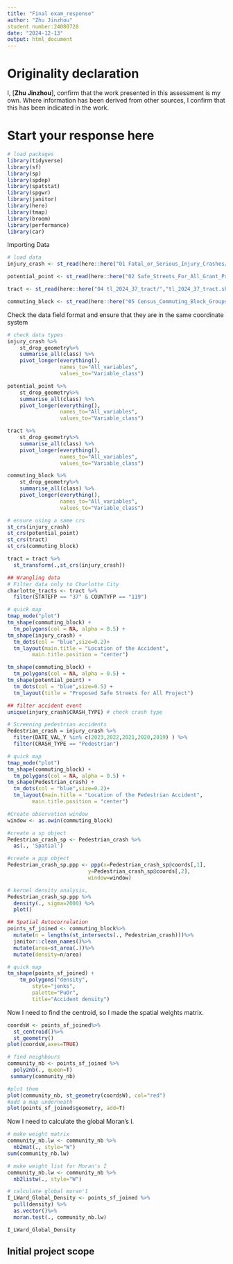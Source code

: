 ```yaml
---
title: "Final exam_response"
author: "Zhu Jinzhou"
student number:24080728
date: "2024-12-13"
output: html_document
---
```


# Originality declaration

I, [**Zhu Jinzhou**], confirm that the work presented in this assessment is my own. Where information has been derived from other sources, I confirm that this has been indicated in the work.

# Start your response here

```r
# load packages
library(tidyverse)
library(sf)
library(sp)
library(spdep)
library(spatstat)
library(spgwr)
library(janitor)
library(here)
library(tmap)
library(broom)
library(performance)
library(car)
```

Importing Data
```r
# load data
injury_crash <- st_read(here::here("01 Fatal_or_Serious_Injury_Crashes/","Fatal_or_Serious_Injury_Crashes.shp"))

potential_point <- st_read(here::here("02 Safe_Streets_For_All_Grant_Projects/","Safe_Streets_For_All_Grant_Projects.shp"))

tract <- st_read(here::here("04 tl_2024_37_tract/","tl_2024_37_tract.shp"))

commuting_block <- st_read(here::here("05 Census_Commuting_Block_Groups/","Census_Commuting_Block_Groups.shp"))
```

Check the data field format and ensure that they are in the same coordinate system
```r
# check data types
injury_crash %>% 
    st_drop_geometry%>% 
    summarise_all(class) %>%
    pivot_longer(everything(),   
                 names_to="All_variables", 
                 values_to="Variable_class")

potential_point %>% 
    st_drop_geometry%>% 
    summarise_all(class) %>%
    pivot_longer(everything(),   
                 names_to="All_variables", 
                 values_to="Variable_class")

tract %>% 
    st_drop_geometry%>% 
    summarise_all(class) %>%
    pivot_longer(everything(),   
                 names_to="All_variables", 
                 values_to="Variable_class")

commuting_block %>% 
    st_drop_geometry%>% 
    summarise_all(class) %>%
    pivot_longer(everything(),   
                 names_to="All_variables", 
                 values_to="Variable_class")

# ensure using a same crs
st_crs(injury_crash)
st_crs(potential_point)
st_crs(tract)
st_crs(commuting_block)

tract = tract %>% 
  st_transform(.,st_crs(injury_crash))
```

```r
## Wrangling data
# Filter data only to Charlotte City
charlotte_tracts <- tract %>%
  filter(STATEFP == "37" & COUNTYFP == "119")

# quick map
tmap_mode("plot")
tm_shape(commuting_block) +
  tm_polygons(col = NA, alpha = 0.5) +
tm_shape(injury_crash) +
  tm_dots(col = "blue",size=0.2)+ 
  tm_layout(main.title = "Location of the Accident",
		main.title.position = "center")

tm_shape(commuting_block) +
  tm_polygons(col = NA, alpha = 0.5) +
tm_shape(potential_point) +
  tm_dots(col = "blue",size=0.5) + 
  tm_layout(title = "Proposed Safe Streets for All Project")
```

```r
## filter accident event
unique(injury_crash$CRASH_TYPE) # check crash type

# Screening pedestrian accidents
Pedestrian_crash = injury_crash %>% 
  filter(DATE_VAL_Y %in% c(2023,2022,2021,2020,2019) ) %>% 
  filter(CRASH_TYPE == "Pedestrian")

# quick map
tmap_mode("plot")
tm_shape(commuting_block) +
  tm_polygons(col = NA, alpha = 0.5) +
tm_shape(Pedestrian_crash) +
  tm_dots(col = "blue",size=0.2)+ 
  tm_layout(main.title = "Location of the Pedestrian Accident",
		main.title.position = "center")
```

```r
#Create observation window
window <- as.owin(commuting_block)

#create a sp object
Pedestrian_crash_sp <- Pedestrian_crash %>%
  as(., 'Spatial')

#create a ppp object
Pedestrian_crash_sp.ppp <- ppp(x=Pedestrian_crash_sp@coords[,1],
                          y=Pedestrian_crash_sp@coords[,2],
                          window=window)

# kernel density analysis,
Pedestrian_crash_sp.ppp %>%
  density(., sigma=2000) %>%
  plot()
```

```r
## Spatial Autocorrelation
points_sf_joined <- commuting_block%>%
  mutate(n = lengths(st_intersects(., Pedestrian_crash)))%>%
  janitor::clean_names()%>%
  mutate(area=st_area(.))%>%
  mutate(density=n/area)

# quick map
tm_shape(points_sf_joined) +
    tm_polygons("density",
        style="jenks",
        palette="PuOr",
        title="Accident density")
```

Now I need to find the centroid, so I made the spatial weights matrix.
```r
coordsW <- points_sf_joined%>%
  st_centroid()%>%
  st_geometry()
plot(coordsW,axes=TRUE)

# find neighbours
community_nb <- points_sf_joined %>%
  poly2nb(., queen=T)
 summary(community_nb) 

#plot them
plot(community_nb, st_geometry(coordsW), col="red")
#add a map underneath
plot(points_sf_joined$geometry, add=T)
```

Now I need to calculate the global Moran's I.
```r
# make weight matrix
community_nb.lw <- community_nb %>%
  nb2mat(., style="W")
sum(community_nb.lw)

# make weight list for Moran's I
community_nb.lw <- community_nb %>%
  nb2listw(., style="W")

# calculate global moran'1
I_LWard_Global_Density <- points_sf_joined %>%
  pull(density) %>%
  as.vector()%>%
  moran.test(., community_nb.lw)

I_LWard_Global_Density
```

## Initial project scope
